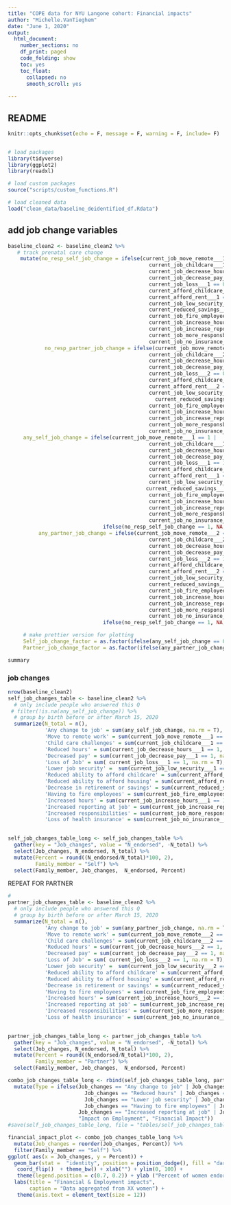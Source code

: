 ```yaml
---
title: "COPE data for NYU Langone cohort: Financial impacts"
author: "Michelle.VanTieghem"
date: "June 1, 2020"
output:
  html_document:
    number_sections: no
    df_print: paged
    code_folding: show
    toc: yes
    toc_float:
      collapsed: no
      smooth_scroll: yes
      
---
```


## README 

```r
knitr::opts_chunk$set(echo = F, message = F, warning = F, include= F)


# load packages
library(tidyverse)
library(ggplot2)
library(readxl)

# load custom packages
source("scripts/custom_functions.R")

# load cleaned data
load("clean_data/baseline_deidentified_df.Rdata")
```


## add job change variables
```r
baseline_clean2 <- baseline_clean2 %>%
   # track prenatal care change
    mutate(no_resp_self_job_change = ifelse(current_job_move_remote___1 == 0 &
                                              current_job_childcare___1 == 0 & 
                                              current_job_decrease_hours___1 == 0 & 
                                              current_job_decrease_pay___1 == 0 &
                                              current_job_loss___1 == 0 & 
                                              current_afford_childcare___1 == 0 &
                                              current_afford_rent___1 == 0 &
                                              current_job_low_security___1 == 0 & 
                                              current_reduced_savings___1 == 0 & 
                                              current_job_fire_employees___1 == 0 &
                                              current_job_increase_hours___1 == 0 & 
                                              current_job_increase_reporting___1 == 0 & 
                                              current_job_more_responsbility___1 == 0 & 
                                              current_job_no_insurance___1 == 0, 1, 0),
            no_resp_partner_job_change = ifelse(current_job_move_remote___2 == 0 &
                                              current_job_childcare___2 == 0 & 
                                              current_job_decrease_hours___2 == 0 & 
                                              current_job_decrease_pay___2 == 0 &
                                              current_job_loss___2 == 0 & 
                                              current_afford_childcare___2 == 0 &
                                              current_afford_rent___2 == 0 &
                                              current_job_low_security___2 == 0 &  
                                                current_reduced_savings___2 == 0 &
                                              current_job_fire_employees___2 == 0 &
                                              current_job_increase_hours___2 == 0 & 
                                              current_job_increase_reporting___2 == 0 & 
                                              current_job_more_responsbility___2 == 0 & 
                                              current_job_no_insurance___2 == 0, 1, 0),                                
     any_self_job_change = ifelse(current_job_move_remote___1 == 1 |
                                              current_job_childcare___1 == 1 | 
                                              current_job_decrease_hours___1 == 1 | 
                                              current_job_decrease_pay___1 == 1 |
                                              current_job_loss___1 == 1 | 
                                              current_afford_childcare___1 == 1 |
                                              current_afford_rent___1 == 1 |
                                              current_job_low_security___1 == 1 | 
                                             current_reduced_savings___1 == 1 |
                                              current_job_fire_employees___1 == 1 |
                                              current_job_increase_hours___1 == 1 | 
                                              current_job_increase_reporting___1 == 1 | 
                                              current_job_more_responsbility___1 == 1 | 
                                              current_job_no_insurance___1 == 1, 1,
                               ifelse(no_resp_self_job_change == 1, NA, 0)),
          any_partner_job_change = ifelse(current_job_move_remote___2 == 1 |
                                              current_job_childcare___2 == 1 | 
                                              current_job_decrease_hours___2 == 1 | 
                                              current_job_decrease_pay___2 == 1 |
                                              current_job_loss___2 == 1 | 
                                              current_afford_childcare___2 == 1 |
                                              current_afford_rent___2 == 1 |
                                              current_job_low_security___2 == 1 | 
                                              current_reduced_savings___2 == 1 |
                                              current_job_fire_employees___2 == 1 |
                                              current_job_increase_hours___2 == 1 | 
                                              current_job_increase_reporting___2 == 1 | 
                                              current_job_more_responsbility___2 == 1 | 
                                              current_job_no_insurance___2 == 1, 1,
                               ifelse(no_resp_self_job_change == 1, NA, 0)),

     # make prettier version for plotting  
     Self_job_change_factor = as.factor(ifelse(any_self_job_change == 0, "No changes", "Job changes")), 
     Partner_job_change_factor = as.factor(ifelse(any_partner_job_change == 0, "No changes", "Job changes")))

summary

```

### job changes

```r
nrow(baseline_clean2)
self_job_changes_table <- baseline_clean2 %>%
  # only include people who answered this Q
 # filter(!is.na(any_self_job_change)) %>%
  # group by birth before or after March 15, 2020
  summarize(N_total = n(), 
            'Any change to job' = sum(any_self_job_change, na.rm = T),
            'Move to remote work' = sum(current_job_move_remote___1 == 1, na.rm  = T), 
            'Child care challenges' = sum(current_job_childcare___1 == 1, na.rm = T),
            'Reduced hours' = sum(current_job_decrease_hours___1 == 1, na.rm = T),
            'Decreased pay' = sum(current_job_decrease_pay___1 == 1, na.rm = T),
            'Loss of Job' = sum( current_job_loss___1 == 1, na.rm = T), 
            'Lower job security' =  sum(current_job_low_security___1 == 1, na.rm = T), 
            'Reduced ability to afford childcare' = sum(current_afford_childcare___1 == 1, na.rm = T), 
            'Reduced ability to afford housing' = sum(current_afford_rent___1 == 1, na.rm = T),
            'Decrease in retirement or savings' = sum(current_reduced_savings___1 == 1, na.rm = T),
            'Having to fire employees' = sum(current_job_fire_employees___1 == 1), 
            'Increased hours' = sum(current_job_increase_hours___1 == 1, na.rm = T), 
            'Increased reporting at job' = sum(current_job_increase_reporting___1 == 1, na.rm = T), 
            'Increased responsibilities' = sum(current_job_more_responsbility___1 == 1, na.rm = T), 
            'Loss of health insurance' = sum(current_job_no_insurance___1 == 1, na.rm = T))
           

self_job_changes_table_long <- self_job_changes_table %>%
  gather(key = "Job_changes", value = "N_endorsed", -N_total) %>%
  select(Job_changes, N_endorsed, N_total) %>%
  mutate(Percent = round((N_endorsed/N_total)*100, 2), 
         Family_member = "Self") %>%
  select(Family_member, Job_changes,  N_endorsed, Percent)
```

REPEAT FOR PARTNER
```r
# 
partner_job_changes_table <- baseline_clean2 %>%
  # only include people who answered this Q
  # group by birth before or after March 15, 2020
  summarize(N_total = n(), 
            'Any change to job' = sum(any_partner_job_change, na.rm = T),
            'Move to remote work' = sum(current_job_move_remote___2 == 1, na.rm  = T), 
            'Child care challenges' = sum(current_job_childcare___2 == 1, na.rm = T),
            'Reduced hours' = sum(current_job_decrease_hours___2 == 1, na.rm = T),
            'Decreased pay' = sum(current_job_decrease_pay___2 == 1, na.rm = T),
            'Loss of Job' = sum( current_job_loss___2 == 1, na.rm = T), 
            'Lower job security' =  sum(current_job_low_security___2 == 1, na.rm = T), 
            'Reduced ability to afford childcare' = sum(current_afford_childcare___2 == 1, na.rm = T), 
            'Reduced ability to afford housing' = sum(current_afford_rent___2 == 1, na.rm = T),
            'Decrease in retirement or savings' = sum(current_reduced_savings___2 == 1, na.rm = T),
            'Having to fire employees' = sum(current_job_fire_employees___2 == 1), 
            'Increased hours' = sum(current_job_increase_hours___2 == 1, na.rm = T), 
            'Increased reporting at job' = sum(current_job_increase_reporting___2 == 1, na.rm = T), 
            'Increased responsibilities' = sum(current_job_more_responsbility___2 == 1, na.rm = T), 
            'Loss of health insurance' = sum(current_job_no_insurance___2 == 1, na.rm = T))
           

partner_job_changes_table_long <- partner_job_changes_table %>%
  gather(key = "Job_changes", value = "N_endorsed", -N_total) %>%
  select(Job_changes, N_endorsed, N_total) %>%
  mutate(Percent = round((N_endorsed/N_total)*100, 2), 
         Family_member = "Partner") %>%
  select(Family_member, Job_changes,  N_endorsed, Percent)

combo_job_changes_table_long <- rbind(self_job_changes_table_long, partner_job_changes_table_long) %>%
  mutate(Type = ifelse(Job_changes == "Any change to job" | Job_changes == "Move to remote work" |
                         Job_changes == "Reduced hours" | Job_changes == "Loss of Job" |
                         Job_changes == "Lower job security" | Job_changes == "Increased hours" | 
                         Job_changes == "Having to fire employees" | Job_changes == "Disruptions to due to child care challenges" |
                       Job_changes == "Increased reporting at job" | Job_changes == "Increased responsibilities",
                       "Impact on Employment", "Financial Impact"))
#save(self_job_changes_table_long, file = "tables/self_job_changes_table_long.Rdata")
```


```r
financial_impact_plot <- combo_job_changes_table_long %>%
  mutate(Job_changes = reorder(Job_changes, Percent)) %>%
  filter(Family_member == "Self") %>%
ggplot( aes(x = Job_changes, y = Percent)) + 
  geom_bar(stat =  "identity", position = position_dodge(), fill = "dark red") + 
   coord_flip()  + theme_bw() + xlab("") + ylim(0, 100) +
   theme(legend.position = c(0.7, 0.2)) + ylab ("Percent of women endorsing change") + 
  labs(title = "Financial & Employment impacts", 
       caption = "Data aggregated from XX women") + 
   theme(axis.text = element_text(size = 12)) 


```